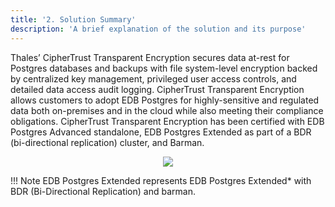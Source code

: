 ```yaml
---
title: '2. Solution Summary'
description: 'A brief explanation of the solution and its purpose'
---
```



Thales’ CipherTrust Transparent Encryption secures data at-rest for Postgres databases and backups
with file system-level encryption backed by centralized key management, privileged user access controls, and
detailed data access audit logging. CipherTrust Transparent Encryption allows customers to adopt EDB Postgres
for highly-sensitive and regulated data both on-premises and in the cloud while also meeting their compliance
obligations. CipherTrust Transparent Encryption has been certified with EDB Postgres Advanced standalone,
EDB Postgres Extended as part of a BDR (bi-directional replication) cluster, and Barman.

<p align="center">
  <img  src="Images/SolutionSummary.jpg.png">
</p>



!!! Note
    EDB Postgres Extended represents EDB Postgres Extended* with BDR (Bi-Directional Replication) and barman.
